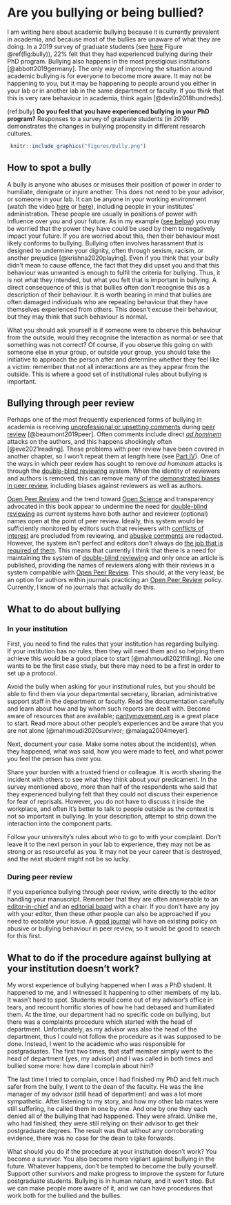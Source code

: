 # Are you bullying or being bullied? {#bullying}

I am writing here about academic bullying because it is currently prevalent in academia, and because most of the bullies are unaware of what they are doing. In a 2019 survey of graduate students (see [here](https://www.nature.com/articles/d41586-019-03459-7) Figure \@ref(fig:bully)), 22% felt that they had experienced bullying during their PhD program. Bullying also happens in the most prestigious institutions [@abbott2019germany]. The only way of improving the situation around academic bullying is for everyone to become more aware. It may not be happening to you, but it may be happening to people around you either in your lab or in another lab in the same department or faculty. If you think that this is very rare behaviour in academia, think again [@devlin2018hundreds].

(ref:bully) **Do you feel that you have experienced bullying in your PhD program?** Responses to a survey of graduate students (in 2019) demonstrates the changes in bullying propensity in different research cultures. 

```{r bully, echo=FALSE, out.width = '95%', fig.cap="(ref:bully)"}
 knitr::include_graphics("figures/Bully.png")
```

## How to spot a bully
A bully is anyone who abuses or misuses their position of power in order to humiliate, denigrate or injure another. This does not need to be your advisor, or someone in your lab. It can be anyone in your working environment (watch the video [here](https://youtu.be/bZmmp7i9Tsc) or [here](https://youtu.be/lKUONMm-pWo)), including people in your institutes' administration. These people are usually in positions of power with influence over you and your future. As in my example ([see below](#bullyme)) you may be worried that the power they have could be used by them to negatively impact your future. If you are worried about this, then their behaviour most likely conforms to bullying. Bullying often involves harassment that is designed to undermine your dignity, often through sexism, racism, or another prejudice [@krishna2020playing]. Even if you think that your bully didn’t mean to cause offence, the fact that they did upset you and that this behaviour was unwanted is enough to fulfil the criteria for bullying. Thus, it is not what they intended, but what you felt that is important in bullying. A direct consequence of this is that bullies often don’t recognise this as a description of their behaviour. It is worth bearing in mind that bullies are often damaged individuals who are repeating behaviour that they have themselves experienced from others. This doesn’t excuse their behaviour, but they may think that such behaviour is normal.

What you should ask yourself is if someone were to observe this behaviour from the outside, would they recognise the interaction as normal or see that something was not correct? Of course, if you observe this going on with someone else in your group, or outside your group, you should take the initiative to approach the person after and determine whether they feel like a victim: remember that not all interactions are as they appear from the outside. This is where a good set of institutional rules about bullying is important.

## Bullying through peer review {#bullypeer}

Perhaps one of the most frequently experienced forms of bullying in academia is receiving [unprofessional or upsetting comments](#upsetting) during [peer review](#peerreview) [@beaumont2019peer]. Often comments include direct [_ad hominem_](#adhominem) attacks on the authors, and this happens shockingly often [@eve2021reading]. These problems with peer review have been covered in another chapter, so I won't repeat them at length here (see [Part IV](#problempeerreview)). One of the ways in which peer review has sought to remove _ad hominem_ attacks is through the [double-blind reviewing](#double) system. When the identity of reviewers and authors is removed, this can remove many of the [demonstrated biases in peer review](#demonstrated-biases-in-peer-review), including biases against reviewers as well as authors. 

[Open Peer Review](#OPR) and the trend toward [Open Science](#openness) and transparency advocated in this book appear to undermine the need for [double-blind reviewing](#double) as current systems have both author and reviewer (optional) names open at the point of peer review. Ideally, this system would be sufficiently monitored by editors such that reviewers with [conflicts of interest](#tab:conflict) are precluded from reviewing, and [abusive comments](#upsetting) are redacted. However, the system isn't perfect and editors don't always do [the job that is required of them](editors). This means that currently I think that there is a need for maintaining the system of [double-blind reviewing](#double) and only once an article is published, providing the names of reviewers along with their reviews in a system compatible with [Open Peer Review](#OPR). This should, at the very least, be an option for authors within journals practicing an [Open Peer Review](#OPR) policy. Currently, I know of no journals that actually do this.



## What to do about bullying

### In your institution
First, you need to find the rules that your institution has regarding bullying. If your institution has no rules, then they will need them and so helping them achieve this would be a good place to start [@mahmoudi2021filling]. No one wants to be the first case study, but there may need to be a first in order to set up a protocol. 

Avoid the bully when asking for your institutional rules, but you should be able to find them via your departmental secretary, librarian, administrative support staff in the department or faculty. Read the documentation carefully and learn about how and by whom such reports are dealt with. Become aware of resources that are available; [paritymovement.org](https://paritymovement.org/) is a great place to start. Read more about other people’s experiences and be aware that you are not alone [@mahmoudi2020survivor; @malaga2004meyer].

Next, document your case. Make some notes about the incident(s), when they happened, what was said, how you were made to feel, and what power you feel the person has over you.

Share your burden with a trusted friend or colleague. It is worth sharing the incident with others to see what they think about your predicament. In the survey mentioned above, more than half of the respondents who said that they experienced bullying felt that they could not discuss their experience for fear of reprisals. However, you do not have to discuss it inside the workplace, and often it’s better to talk to people outside as the context is not so important in bullying. In your description, attempt to strip down the interaction into the component parts.

Follow your university’s rules about who to go to with your complaint. Don’t leave it to the next person in your lab to experience, they may not be as strong or as resourceful as you. It may not be your career that is destroyed, and the next student might not be so lucky.

### During peer review {#bullypeer2}

If you experience bullying through peer review, write directly to the editor handling your manuscript. Remember that they are often answerable to an [editor-in-chief](#the-role-of-the-editor) and an [editorial board](#boards) with a chair. If you don't have any joy with your editor, then these other people can also be approached if you need to escalate your issue. A [good journal](#whichjournal) will have an existing policy on abusive or bullying behaviour in peer review, so it would be good to search for this first.

## What to do if the procedure against bullying at your institution doesn’t work? {#bullyme}
My worst experience of bullying happened when I was a PhD student. It happened to me, and I witnessed it happening to other members of my lab. It wasn’t hard to spot. Students would come out of my advisor’s office in tears, and recount horrific stories of how he had debased and humiliated them. At the time, our department had no specific code on bullying, but there was a complaints procedure which started with the head of department. Unfortunately, as my advisor was also the head of the department, thus I could not follow the procedure as it was supposed to be done. Instead, I went to the academic who was responsible for postgraduates. The first two times, that staff member simply went to the head of department (yes, my advisor) and I was called in both times and bullied some more: how dare I complain about him?

The last time I tried to complain, once I had finished my PhD and felt much safer from the bully, I went to the dean of the faculty. He was the line manager of my advisor (still head of department) and was a lot more sympathetic. After listening to my story, and how my other lab mates were still suffering, he called them in one by one. And one by one they each denied all of the bullying that had happened. They were afraid. Unlike me, who had finished, they were still relying on their advisor to get their postgraduate degrees. The result was that without any corroborating evidence, there was no case for the dean to take forwards. 

What should you do if the procedure at your institution doesn’t work? You become a survivor. You also become more vigilant against bullying in the future. Whatever happens, don’t be tempted to become the bully yourself. Support other survivors and make progress to improve the system for future postgraduate students. Bullying is in human nature, and it won’t stop. But we can make people more aware of it, and we can have procedures that work both for the bullied and the bullies.
